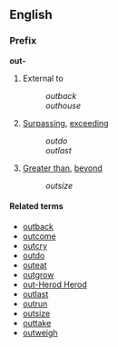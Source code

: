 ==English==
===Prefix===
'''out-'''

#External to
#:''outback''
#:''outhouse''
#[[Surpass]]ing, [[exceed]]ing
#:''outdo''
#:''outlast''
#[[Greater than]], [[beyond]]
#:''outsize''

====Related terms====
*[[outback]]
*[[outcome]]
*[[outcry]]
*[[outdo]]
*[[outeat]]
*[[outgrow]]
*[[out-Herod Herod]]
*[[outlast]]
*[[outrun]]
*[[outsize]]
*[[outtake]]
*[[outweigh]]